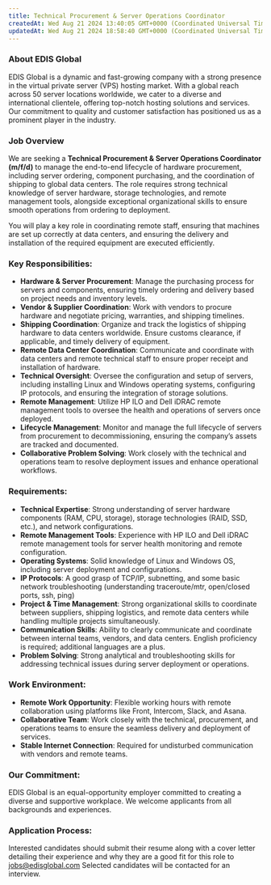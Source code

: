 ```yaml
---
title: Technical Procurement & Server Operations Coordinator
createdAt: Wed Aug 21 2024 13:40:05 GMT+0000 (Coordinated Universal Time)
updatedAt: Wed Aug 21 2024 18:58:40 GMT+0000 (Coordinated Universal Time)
---
```


### About EDIS Global

EDIS Global is a dynamic and fast-growing company with a strong presence in the virtual private server (VPS) hosting market. With a global reach across 50 server locations worldwide, we cater to a diverse and international clientele, offering top-notch hosting solutions and services. Our commitment to quality and customer satisfaction has positioned us as a prominent player in the industry.

### Job Overview

We are seeking a **Technical Procurement & Server Operations Coordinator (m/f/d)** to manage the end-to-end lifecycle of hardware procurement, including server ordering, component purchasing, and the coordination of shipping to global data centers. The role requires strong technical knowledge of server hardware, storage technologies, and remote management tools, alongside exceptional organizational skills to ensure smooth operations from ordering to deployment.

You will play a key role in coordinating remote staff, ensuring that machines are set up correctly at data centers, and ensuring the delivery and installation of the required equipment are executed efficiently.

### Key Responsibilities:

- **Hardware & Server Procurement**: Manage the purchasing process for servers and components, ensuring timely ordering and delivery based on project needs and inventory levels.
- **Vendor & Supplier Coordination**: Work with vendors to procure hardware and negotiate pricing, warranties, and shipping timelines.
- **Shipping Coordination**: Organize and track the logistics of shipping hardware to data centers worldwide. Ensure customs clearance, if applicable, and timely delivery of equipment.
- **Remote Data Center Coordination**: Communicate and coordinate with data centers and remote technical staff to ensure proper receipt and installation of hardware.
- **Technical Oversight**: Oversee the configuration and setup of servers, including installing Linux and Windows operating systems, configuring IP protocols, and ensuring the integration of storage solutions.
- **Remote Management**: Utilize HP ILO and Dell iDRAC remote management tools to oversee the health and operations of servers once deployed.
- **Lifecycle Management**: Monitor and manage the full lifecycle of servers from procurement to decommissioning, ensuring the company’s assets are tracked and documented.
- **Collaborative Problem Solving**: Work closely with the technical and operations team to resolve deployment issues and enhance operational workflows.

### Requirements:

- **Technical Expertise**: Strong understanding of server hardware components (RAM, CPU, storage), storage technologies (RAID, SSD, etc.), and network configurations.
- **Remote Management Tools**: Experience with HP ILO and Dell iDRAC remote management tools for server health monitoring and remote configuration.
- **Operating Systems**: Solid knowledge of Linux and Windows OS, including server deployment and configurations.
- **IP Protocols**: A good grasp of TCP/IP, subnetting, and some basic network troubleshooting (understanding traceroute/mtr, open/closed ports, ssh, ping)
- **Project & Time Management**: Strong organizational skills to coordinate between suppliers, shipping logistics, and remote data centers while handling multiple projects simultaneously.
- **Communication Skills**: Ability to clearly communicate and coordinate between internal teams, vendors, and data centers. English proficiency is required; additional languages are a plus.
- **Problem Solving**: Strong analytical and troubleshooting skills for addressing technical issues during server deployment or operations.

### Work Environment:

- **Remote Work Opportunity**: Flexible working hours with remote collaboration using platforms like Front, Intercom, Slack, and Asana.
- **Collaborative Team**: Work closely with the technical, procurement, and operations teams to ensure the seamless delivery and deployment of services.
- **Stable Internet Connection**: Required for undisturbed communication with vendors and remote teams.

### Our Commitment:

EDIS Global is an equal-opportunity employer committed to creating a diverse and supportive workplace. We welcome applicants from all backgrounds and experiences.

### **Application Process**:

Interested candidates should submit their resume along with a cover letter detailing their experience and why they are a good fit for this role to <a href="mailto:jobs@edisglobal.com" target="_blank">jobs@edisglobal.com</a>
Selected candidates will be contacted for an interview.
